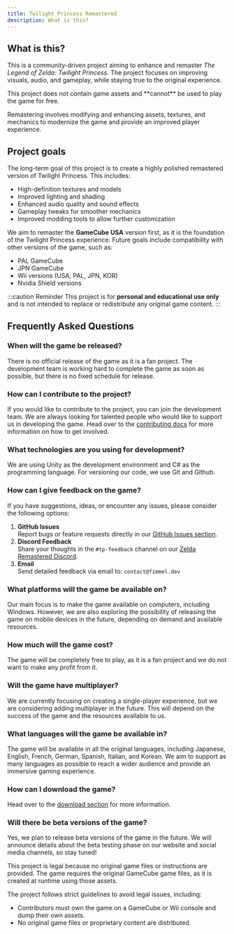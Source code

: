 ```yaml
---
title: Twilight Princess Remastered
description: What is this?
---
```



## What is this?

This is a community-driven project aiming to enhance and remaster *The Legend of Zelda: Twilight Princess*. The project focuses on improving visuals, audio, and gameplay, while staying true to the original experience.

<Aside type="caution" title="Important note">This project does not contain game assets and **cannot** be used to play the game for free.</Aside>

Remastering involves modifying and enhancing assets, textures, and mechanics to modernize the game and provide an improved player experience.

## Project goals

The long-term goal of this project is to create a highly polished remastered version of Twilight Princess. This includes:

- High-definition textures and models
- Improved lighting and shading
- Enhanced audio quality and sound effects
- Gameplay tweaks for smoother mechanics
- Improved modding tools to allow further customization

We aim to remaster the **GameCube USA** version first, as it is the foundation of the Twilight Princess experience. Future goals include compatibility with other versions of the game, such as:

- PAL GameCube
- JPN GameCube
- Wii versions (USA, PAL, JPN, KOR)
- Nvidia Shield versions

:::caution Reminder
This project is for **personal and educational use only** and is not intended to replace or redistribute any original game content.
:::

## Frequently Asked Questions

### When will the game be released?  
There is no official release of the game as it is a fan project. The development team is working hard to complete the game as soon as possible, but there is no fixed schedule for release.

### How can I contribute to the project?  
If you would like to contribute to the project, you can join the development team. We are always looking for talented people who would like to support us in developing the game. Head over to the [contributing docs](/contribute) for more information on how to get involved.

### What technologies are you using for development?  
We are using Unity as the development environment and C# as the programming language. For versioning our code, we use Git and Github.

### How can I give feedback on the game?  
If you have suggestions, ideas, or encounter any issues, please consider the following options:
1. **GitHub Issues**  
   Report bugs or feature requests directly in our [GitHub Issues section](https://github.com/F1mmel/ZeldaTwilightPrincessRemastered/issues).
2. **Discord Feedback**  
   Share your thoughts in the `#tp-feedback` channel on our [Zelda Remastered Discord](https://discord.gg/WK8umpGm).
3. **Email**  
   Send detailed feedback via email to: `contact@fimmel.dev`

### What platforms will the game be available on?  
Our main focus is to make the game available on computers, including Windows. However, we are also exploring the possibility of releasing the game on mobile devices in the future, depending on demand and available resources.

### How much will the game cost?  
The game will be completely free to play, as it is a fan project and we do not want to make any profit from it.

### Will the game have multiplayer?  
We are currently focusing on creating a single-player experience, but we are considering adding multiplayer in the future. This will depend on the success of the game and the resources available to us.

### What languages will the game be available in?  
The game will be available in all the original languages, including Japanese, English, French, German, Spanish, Italian, and Korean. We aim to support as many languages as possible to reach a wider audience and provide an immersive gaming experience.

### How can I download the game?  
Head over to the [download section](/download) for more information.

### Will there be beta versions of the game?  
Yes, we plan to release beta versions of the game in the future. We will announce details about the beta testing phase on our website and social media channels, so stay tuned!


<Aside type="note" title="Important note">
  This project is legal because no original game files or instructions are provided. The game requires the original GameCube game files, as it is created at runtime using those assets.

  The project follows strict guidelines to avoid legal issues, including:

  - Contributors must own the game on a GameCube or Wii console and dump their own assets.
  - No original game files or proprietary content are distributed.
</Aside>